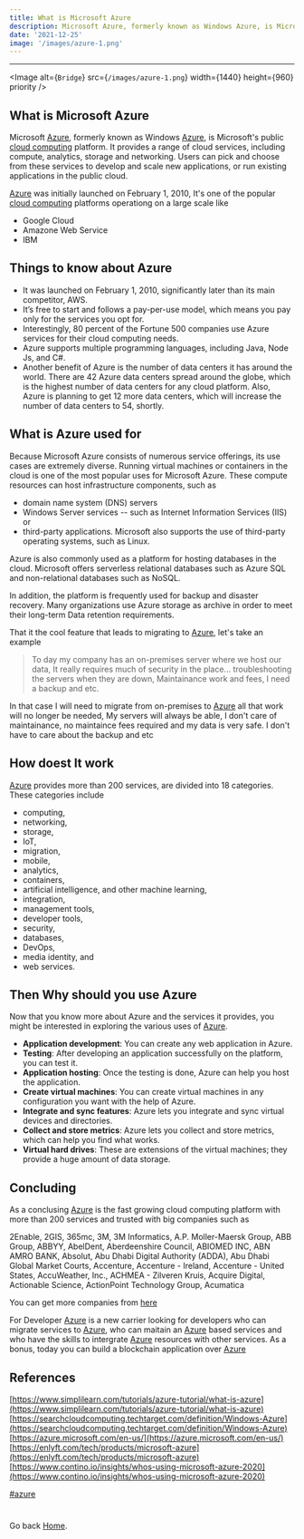 ```yaml
---
title: What is Microsoft Azure
description: Microsoft Azure, formerly known as Windows Azure, is Microsoft's public cloud computing platform. It provides a range of cloud services, including compute, analytics, storage and networking. Users can pick and choose from these services to develop and scale new applications, or run existing applications 
date: '2021-12-25'
image: '/images/azure-1.png'
---
```

_____________________________________

<Image
  alt={`Bridge`}
  src={`/images/azure-1.png`}
  width={1440}
  height={960}
  priority
/>

## What is Microsoft Azure

Microsoft [Azure], formerly known as Windows [Azure], is Microsoft's public [cloud computing](https://www.simplilearn.com/tutorials/cloud-computing-tutorial/what-is-cloud-computing) platform. 
It provides a range of cloud services, including compute, analytics, storage and networking. 
Users can pick and choose from these services to develop and scale new applications, or run existing applications in the public cloud.

[Azure] was initially launched on February 1, 2010, It's one of the popular [cloud computing](https://www.simplilearn.com/tutorials/cloud-computing-tutorial/what-is-cloud-computing)  platforms operationg on a large scale like

- Google Cloud 
- Amazone Web Service
- IBM

## Things to know about Azure
- It was launched on February 1, 2010, significantly later than its main competitor, AWS.
- It’s free to start and follows a pay-per-use model, which means you pay only for the services you opt for.
- Interestingly, 80 percent of the Fortune 500 companies use Azure services for their cloud computing needs.
- Azure supports multiple programming languages, including Java, Node Js, and C#.
- Another benefit of Azure is the number of data centers it has around the world. There are 42 Azure data centers spread around the globe, which is the highest number of data centers for any cloud platform. Also, Azure is planning to get 12 more data centers, which will increase the number of data centers to 54, shortly.

## What is Azure used for

Because Microsoft Azure consists of numerous service offerings, its use cases are extremely diverse. Running virtual machines or containers in the cloud is one of the most popular uses for Microsoft Azure. 
These compute resources can host infrastructure components, such as 
- domain name system (DNS) servers 
- Windows Server services -- such as Internet Information Services (IIS) or 
- third-party applications. 
Microsoft also supports the use of third-party operating systems, such as Linux.

Azure is also commonly used as a platform for hosting databases in the cloud. Microsoft offers serverless relational databases such as Azure SQL and non-relational databases such as NoSQL.

In addition, the platform is frequently used for backup and disaster recovery. Many organizations use Azure storage as archive in order to meet their long-term Data retention requirements.

That it the cool feature that leads to migrating to [Azure], let's take an example
> To day my company has an on-premises server where we host our data, It really requires much of security in the place... troubleshooting the servers when they are down, Maintainance work and fees, I need a backup and etc.

In that case I will need to migrate from on-premises to [Azure] all that work will no longer be needed,
My servers will always be able, I don't care of maintainance, no maintaince fees required and my data is very safe. I don't have to care about the backup and etc

## How doest It work

[Azure] provides more than 200 services, are divided into 18 categories. These categories include 
- computing, 
- networking, 
- storage, 
- IoT, 
- migration, 
- mobile, 
- analytics, 
- containers, 
- artificial intelligence, and other machine learning, 
- integration, 
- management tools, 
- developer tools, 
- security, 
- databases, 
- DevOps, 
- media identity, and 
- web services. 

## Then Why should you use Azure
Now that you know more about Azure and the services it provides, you might be interested in exploring the various uses of [Azure].

- **Application development**: You can create any web application in Azure.
- **Testing**: After developing an application successfully on the platform, you can test it.
- **Application hosting**: Once the testing is done, Azure can help you host the application.
- **Create virtual machines**: You can create virtual machines in any configuration you want with the help of Azure. 
- **Integrate and sync features**: Azure lets you integrate and sync virtual devices and directories. 
- **Collect and store metrics**: Azure lets you collect and store metrics, which can help you find what works. 
- **Virtual hard drives**: These are extensions of the virtual machines; they provide a huge amount of data storage.

## Concluding
As a conclusing [Azure] is the fast growing cloud computing platform with more than 200 services and trusted with big companies such as

2Enable, 2GIS, 365mc, 3M, 3M Informatics, A.P. Moller-Maersk Group, ABB Group, ABBYY, AbelDent, Aberdeenshire Council, ABIOMED INC, ABN AMRO BANK, Absolut, Abu Dhabi Digital Authority (ADDA), Abu Dhabi Global Market Courts, Accenture, Accenture - Ireland, Accenture - United States, AccuWeather, Inc., ACHMEA - Zilveren Kruis, Acquire Digital, Actionable Science, ActionPoint Technology Group, Acumatica

You can get more companies from [here](https://www.contino.io/insights/whos-using-microsoft-azure-2020)

For Developer [Azure] is a new carrier looking for developers who can migrate services to [Azure], who can maitain an [Azure] based services
and who have the skills to intergrate [Azure] resources with other services.
As a bonus, today you can build a blockchain application over [Azure]


## References
[https://www.simplilearn.com/tutorials/azure-tutorial/what-is-azure](https://www.simplilearn.com/tutorials/azure-tutorial/what-is-azure)
[https://searchcloudcomputing.techtarget.com/definition/Windows-Azure](https://searchcloudcomputing.techtarget.com/definition/Windows-Azure)
[https://azure.microsoft.com/en-us/](https://azure.microsoft.com/en-us/)
[https://enlyft.com/tech/products/microsoft-azure](https://enlyft.com/tech/products/microsoft-azure)
[https://www.contino.io/insights/whos-using-microsoft-azure-2020](https://www.contino.io/insights/whos-using-microsoft-azure-2020)

[Azure]: https://azure.microsoft.com/

[#azure]() 

#
Go back [Home](/).

